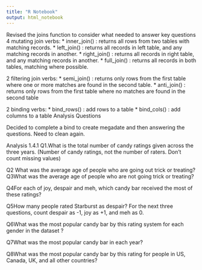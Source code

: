 ```yaml
---
title: "R Notebook"
output: html_notebook
---
```

 

Revised the joins function to consider what needed to answer key questions
4 mutating join verbs:
* inner_join() : returns all rows from two tables with matching records.
* left_join() : returns all records in left table, and any matching records in another.
* right_join() : returns all records in right table, and any matching records in another.
* full_join() : returns all records in both tables, matching where possible.

2 filtering join verbs:
* semi_join() : returns only rows from the first table where one or more matches are found in the second table.
* anti_join() : returns only rows from the first table where no matches are found in the second table

2 binding verbs:
* bind_rows() : add rows to a table
* bind_cols() : add columns to a table
Analysis Questions

Decided to complete a bind to create megadate and then answering the questions.
Need to clean again.

Analysis
1.4.1
Q1.What is the total number of candy ratings given across the three years.
(Number of candy ratings, not the number of raters. Don’t count missing values)

Q2 What was the average age of people who are going out trick or treating?
Q3What was the average age of people who are not going trick or treating?




Q4For each of joy, despair and meh, which candy bar received the most of these ratings?

Q5How many people rated Starburst as despair?
For the next three questions, count despair as -1, joy as +1, and meh as 0.

Q6What was the most popular candy bar by this rating system for each gender in the dataset ?

Q7What was the most popular candy bar in each year?

Q8What was the most popular candy bar by this rating for people in US, Canada, UK, and all other countries?